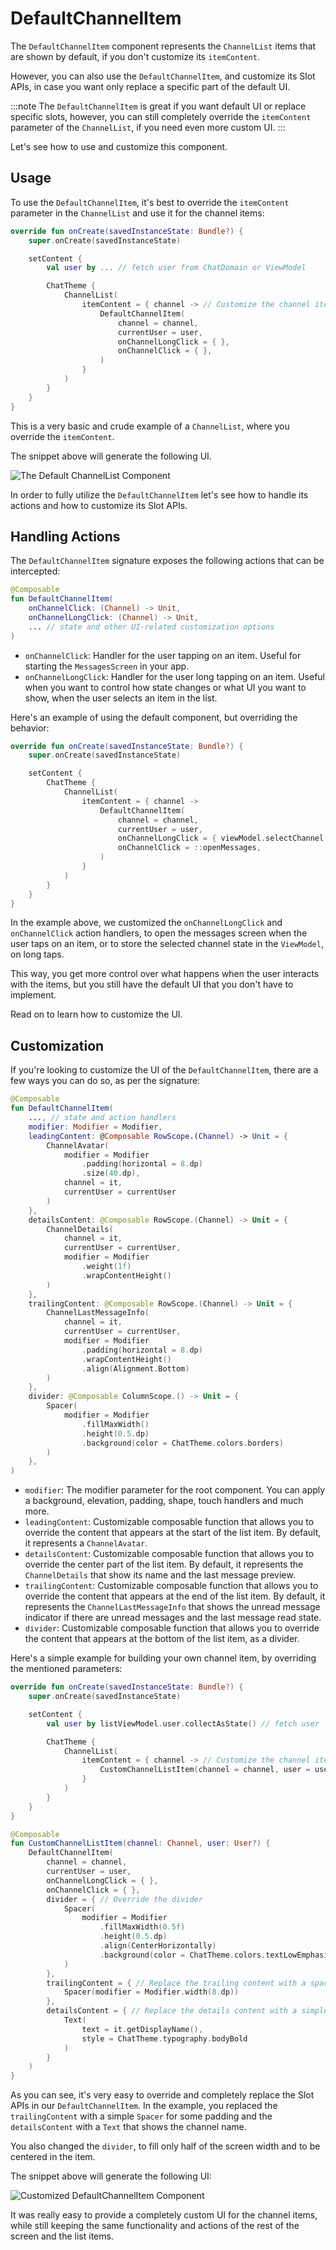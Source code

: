 # DefaultChannelItem

The `DefaultChannelItem` component represents the `ChannelList` items that are shown by default, if you don't customize its `itemContent`.

However, you can also use the `DefaultChannelItem`, and customize its Slot APIs, in case you want only replace a specific part of the default UI. 

:::note 
The `DefaultChannelItem` is great if you want default UI or replace specific slots, however, you can still completely override the `itemContent` parameter of the `ChannelList`, if you need even more custom UI.
:::

Let's see how to use and customize this component.

## Usage

To use the `DefaultChannelItem`, it's best to override the `itemContent` parameter in the `ChannelList` and use it for the channel items:

```kotlin
override fun onCreate(savedInstanceState: Bundle?) {
    super.onCreate(savedInstanceState)

    setContent {
        val user by ... // fetch user from ChatDomain or ViewModel

        ChatTheme {
            ChannelList(
                itemContent = { channel -> // Customize the channel items
                    DefaultChannelItem(
                        channel = channel,
                        currentUser = user,
                        onChannelLongClick = { },
                        onChannelClick = { },
                    )
                }
            )
        }
    }
}
```

This is a very basic and crude example of a `ChannelList`, where you override the `itemContent`.

The snippet above will generate the following UI.

![The Default ChannelList Component](../../assets/compose_default_channel_list_component.png)

In order to fully utilize the `DefaultChannelItem` let's see how to handle its actions and how to customize its Slot APIs.

## Handling Actions

The `DefaultChannelItem` signature exposes the following actions that can be intercepted:

```kotlin
@Composable
fun DefaultChannelItem(
    onChannelClick: (Channel) -> Unit,
    onChannelLongClick: (Channel) -> Unit,
    ... // state and other UI-related customization options 
)
```

* `onChannelClick`: Handler for the user tapping on an item. Useful for starting the `MessagesScreen` in your app.
* `onChannelLongClick`: Handler for the user long tapping on an item. Useful when you want to control how state changes or what UI you want to show, when the user selects an item in the list.

Here's an example of using the default component, but overriding the behavior:

```kotlin
override fun onCreate(savedInstanceState: Bundle?) {
    super.onCreate(savedInstanceState)

    setContent {
        ChatTheme {
            ChannelList(
                itemContent = { channel ->
                    DefaultChannelItem(
                        channel = channel,
                        currentUser = user,
                        onChannelLongClick = { viewModel.selectChannel(it) },
                        onChannelClick = ::openMessages,
                    )
                }
            )
        }
    }
}
```

In the example above, we customized the `onChannelLongClick`  and `onChannelClick` action handlers, to open the messages screen when the user taps on an item, or to store the selected channel state in the `ViewModel`, on long taps.

This way, you get more control over what happens when the user interacts with the items, but you still have the default UI that you don't have to implement.

Read on to learn how to customize the UI.

## Customization

If you're looking to customize the UI of the `DefaultChannelItem`, there are a few ways you can do so, as per the signature:

```kotlin
@Composable
fun DefaultChannelItem(
    ..., // state and action handlers
    modifier: Modifier = Modifier,
    leadingContent: @Composable RowScope.(Channel) -> Unit = {
        ChannelAvatar(
            modifier = Modifier
                .padding(horizontal = 8.dp)
                .size(40.dp),
            channel = it,
            currentUser = currentUser
        )
    },
    detailsContent: @Composable RowScope.(Channel) -> Unit = {
        ChannelDetails(
            channel = it,
            currentUser = currentUser,
            modifier = Modifier
                .weight(1f)
                .wrapContentHeight()
        )
    },
    trailingContent: @Composable RowScope.(Channel) -> Unit = {
        ChannelLastMessageInfo(
            channel = it,
            currentUser = currentUser,
            modifier = Modifier
                .padding(horizontal = 8.dp)
                .wrapContentHeight()
                .align(Alignment.Bottom)
        )
    },
    divider: @Composable ColumnScope.() -> Unit = {
        Spacer(
            modifier = Modifier
                .fillMaxWidth()
                .height(0.5.dp)
                .background(color = ChatTheme.colors.borders)
        )
    },
)
```

* `modifier`: The modifier parameter for the root component. You can apply a background, elevation, padding, shape, touch handlers and much more.
* `leadingContent`: Customizable composable function that allows you to override the content that appears at the start of the list item. By default, it represents a `ChannelAvatar`.
* `detailsContent`: Customizable composable function that allows you to override the center part of the list item. By default, it represents the `ChannelDetails` that show its name and the last message preview.
* `trailingContent`: Customizable composable function that allows you to override the content that appears at the end of the list item. By default, it represents the `ChannelLastMessageInfo` that shows the unread message indicator if there are unread messages and the last message read state.
* `divider`: Customizable composable function that allows you to override the content that appears at the bottom of the list item, as a divider.

Here's a simple example for building your own channel item, by overriding the mentioned parameters:

```kotlin
override fun onCreate(savedInstanceState: Bundle?) {
    super.onCreate(savedInstanceState)

    setContent {
        val user by listViewModel.user.collectAsState() // fetch user

        ChatTheme {
            ChannelList(
                itemContent = { channel -> // Customize the channel items
                    CustomChannelListItem(channel = channel, user = user)
                }
            )
        }
    }
}

@Composable
fun CustomChannelListItem(channel: Channel, user: User?) {
    DefaultChannelItem(
        channel = channel,
        currentUser = user,
        onChannelLongClick = { },
        onChannelClick = { },
        divider = { // Override the divider
            Spacer(
                modifier = Modifier
                    .fillMaxWidth(0.5f)
                    .height(0.5.dp)
                    .align(CenterHorizontally)
                    .background(color = ChatTheme.colors.textLowEmphasis)
            )
        },
        trailingContent = { // Replace the trailing content with a spacer
            Spacer(modifier = Modifier.width(8.dp))
        },
        detailsContent = { // Replace the details content with a simple Text
            Text(
                text = it.getDisplayName(),
                style = ChatTheme.typography.bodyBold
            )
        }
    )
}
```

As you can see, it's very easy to override and completely replace the Slot APIs in our `DefaultChannelItem`. In the example, you replaced the `trailingContent` with a simple `Spacer` for some padding and the `detailsContent` with a `Text` that shows the channel name.

You also changed the `divider`, to fill only half of the screen width and to be centered in the item.

The snippet above will generate the following UI:

![Customized DefaultChannelItem Component](../../assets/compose_customized_default_channel_item.png)

It was really easy to provide a completely custom UI for the channel items, while still keeping the same functionality and actions of the rest of the screen and the list items.
